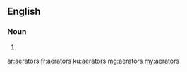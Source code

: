 ==English==

===Noun===
{{head|en|noun plural form}}

# {{plural of|aerator|lang=en}}

[[ar:aerators]]
[[fr:aerators]]
[[ku:aerators]]
[[mg:aerators]]
[[my:aerators]]